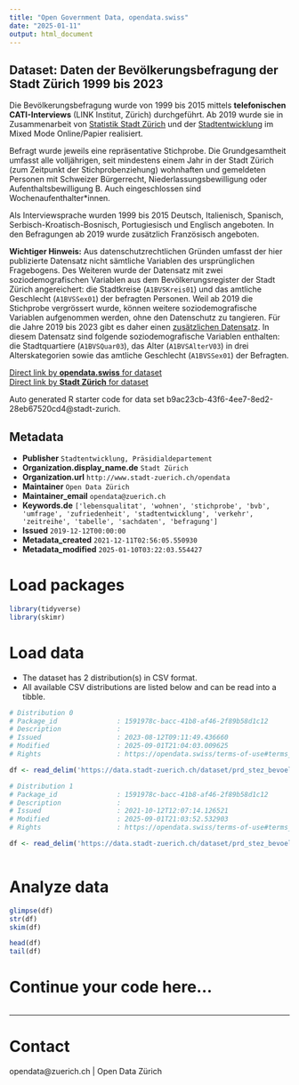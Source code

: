 ```yaml
---
title: "Open Government Data, opendata.swiss"
date: "2025-01-11"
output: html_document
---
```


## Dataset: Daten der Bevölkerungsbefragung der Stadt Zürich 1999 bis 2023

Die Bevölkerungsbefragung wurde von 1999 bis 2015 mittels **telefonischen CATI-Interviews** (LINK Institut, Zürich) durchgeführt. Ab 2019 wurde sie in Zusammenarbeit von [Statistik Stadt Zürich](https://www.stadt-zuerich.ch/de/politik-und-verwaltung/stadtverwaltung/prd/ssz.html) und der [Stadtentwicklung](https://www.stadt-zuerich.ch/de/politik-und-verwaltung/stadtverwaltung/prd/stez.html) im Mixed Mode Online/Papier realisiert.

Befragt wurde jeweils eine repräsentative Stichprobe. Die Grundgesamtheit umfasst alle volljährigen, seit mindestens einem Jahr in der Stadt Zürich (zum Zeitpunkt der Stichprobenziehung) wohnhaften und gemeldeten Personen mit Schweizer Bürgerrecht, Niederlassungsbewilligung oder Aufenthaltsbewilligung B. Auch eingeschlossen sind Wochenaufenthalter*innen. 

Als Interviewsprache wurden 1999 bis 2015 Deutsch, Italienisch, Spanisch, Serbisch-Kroatisch-Bosnisch, Portugiesisch und Englisch angeboten. In den Befragungen ab 2019 wurde zusätzlich Französisch angeboten.

**Wichtiger Hinweis:** Aus datenschutzrechtlichen Gründen umfasst der hier publizierte Datensatz nicht sämtliche Variablen des ursprünglichen Fragebogens. Des Weiteren wurde der Datensatz mit zwei soziodemografischen Variablen aus dem Bevölkerungsregister der Stadt Zürich angereichert: die Stadtkreise (`A1BVSKreis01`) und das amtliche Geschlecht (`A1BVSSex01`) der befragten Personen. Weil ab 2019 die Stichprobe vergrössert wurde, können weitere soziodemografische Variablen aufgenommen werden, ohne den Datenschutz zu tangieren. Für die Jahre 2019 bis 2023 gibt es daher einen [zusätzlichen Datensatz](https://data.stadt-zuerich.ch/dataset/prd_stez_bevoelkerungsbefragungen_seit2019_od4732). In diesem Datensatz sind folgende soziodemografische Variablen enthalten: die Stadtquartiere (`A1BVSQuar03`), das Alter (`A1BVSAlterV03`) in drei Alterskategorien sowie das amtliche Geschlecht (`A1BVSSex01`) der Befragten.


[Direct link by **opendata.swiss** for dataset](https://opendata.swiss/de/dataset/daten-der-bevolkerungsbefragung-der-stadt-zurich-1999-bis-20191)<br>
[Direct link by **Stadt Zürich** for dataset](https://data.stadt-zuerich.ch/dataset/prd_stez_bevoelkerungsbefragungen_seit1999_od4731)

Auto generated R starter code for data set b9ac23cb-43f6-4ee7-8ed2-28eb67520cd4@stadt-zurich.

## Metadata

- **Publisher** `Stadtentwicklung, Präsidialdepartement`
- **Organization.display_name.de** `Stadt Zürich`
- **Organization.url** `http://www.stadt-zuerich.ch/opendata`
- **Maintainer** `Open Data Zürich`
- **Maintainer_email** `opendata@zuerich.ch`
- **Keywords.de** `['lebensqualitat', 'wohnen', 'stichprobe', 'bvb', 'umfrage', 'zufriedenheit', 'stadtentwicklung', 'verkehr', 'zeitreihe', 'tabelle', 'sachdaten', 'befragung']`
- **Issued** `2019-12-12T00:00:00`
- **Metadata_created** `2021-12-11T02:56:05.550930`
- **Metadata_modified** `2025-01-10T03:22:03.554427`


# Load packages

```r

library(tidyverse)
library(skimr)

```

# Load data

-   The dataset has 2 distribution(s) in CSV format.
-   All available CSV distributions are listed below and can be read into a tibble.

```r

# Distribution 0
# Package_id               : 1591978c-bacc-41b8-af46-2f89b58d1c12
# Description              : 
# Issued                   : 2023-08-12T09:11:49.436660
# Modified                 : 2025-09-01T21:04:03.009625
# Rights                   : https://opendata.swiss/terms-of-use#terms_open

df <- read_delim('https://data.stadt-zuerich.ch/dataset/prd_stez_bevoelkerungsbefragungen_seit1999_od4731/download/Codeliste_BVB_OGD.csv')

# Distribution 1
# Package_id               : 1591978c-bacc-41b8-af46-2f89b58d1c12
# Description              : 
# Issued                   : 2021-10-12T12:07:14.126521
# Modified                 : 2025-09-01T21:03:52.532903
# Rights                   : https://opendata.swiss/terms-of-use#terms_open

df <- read_delim('https://data.stadt-zuerich.ch/dataset/prd_stez_bevoelkerungsbefragungen_seit1999_od4731/download/BEV473OD4731.csv')



```

# Analyze data

```r

glimpse(df)
str(df)
skim(df)

head(df)
tail(df)

```

# Continue your code here...

```r

```

------------------------------------------------------------------------

# Contact

opendata@zuerich.ch | Open Data Zürich
